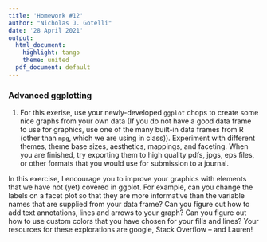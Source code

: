 ```yaml
---
title: 'Homework #12'
author: "Nicholas J. Gotelli"
date: '28 April 2021'
output:
  html_document:
    highlight: tango
    theme: united
  pdf_document: default
---
```


### Advanced ggplotting

1. For this exerise, use your newly-developed `ggplot` chops to create some nice graphs from your own data (If you do not have a good data frame to use for graphics, use one of the many built-in data frames from R (other than `mpg`, which we are using in class)). Experiment with different themes, theme base sizes, aesthetics, mappings, and faceting. When you are finished, try exporting them to high quality pdfs, jpgs, eps files, or other formats that you would use for submission to a journal.

In this exercise, I encourage you to improve your graphics with elements that we have not (yet) covered in ggplot. For example, can you change the labels on a facet plot so that they are more informative than the variable names that are supplied from your data frame? Can you figure out how to add text annotations, lines and arrows to your graph? Can you figure out how to use custom colors that you have chosen for your fills and lines? Your resources for these explorations are google, Stack Overflow -- and Lauren!

